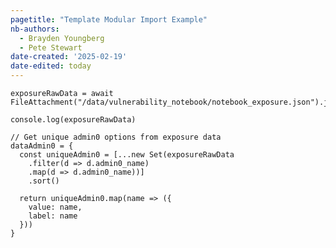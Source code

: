 ```yaml
---
pagetitle: "Template Modular Import Example"
nb-authors: 
  - Brayden Youngberg
  - Pete Stewart
date-created: '2025-02-19'
date-edited: today
---
```






```ojs

exposureRawData = await FileAttachment("/data/vulnerability_notebook/notebook_exposure.json").json()

console.log(exposureRawData)

// Get unique admin0 options from exposure data
dataAdmin0 = {
  const uniqueAdmin0 = [...new Set(exposureRawData
    .filter(d => d.admin0_name)
    .map(d => d.admin0_name))]
    .sort()
  
  return uniqueAdmin0.map(name => ({
    value: name,
    label: name
  }))
}
```

